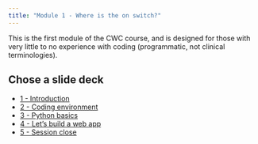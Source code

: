 ```yaml
---
title: "Module 1 - Where is the on switch?"
---
```


This is the first module of the CWC course, and is designed for those with very little to no experience with coding (programmatic, not clinical terminologies).

## Chose a slide deck

<ul>
  <li><a href="slides/1-introduction.html" target="_blank">1 - Introduction</a></li>
  <li><a href="slides/2-coding-environment.html" target="_blank">2 - Coding environment</a></li>
  <li><a href="slides/3-python-basics.html" target="_blank">3 - Python basics</a></li>
  <li><a href="slides/4-lets-build.html" target="_blank">4 - Let's build a web app</a></li>
  <li><a href="slides/5-session-close.html" target="_blank">5 - Session close</a></li>
</ul>